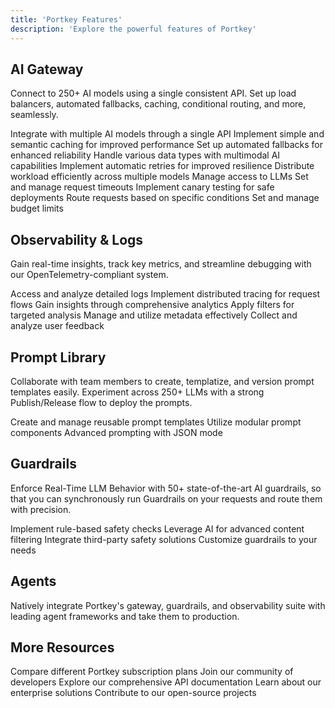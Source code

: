 ```yaml
---
title: 'Portkey Features'
description: 'Explore the powerful features of Portkey'
---
```


## AI Gateway

Connect to 250+ AI models using a single consistent API. Set up load balancers, automated fallbacks, caching, conditional routing, and more, seamlessly.

<CardGroup cols={3}>
  <Card title="🌐 Universal API" href="/product/ai-gateway/universal-api">
    Integrate with multiple AI models through a single API
  </Card>
  <Card title="💾 Caching" href="/product/ai-gateway/cache-simple-and-semantic">
    Implement simple and semantic caching for improved performance
  </Card>
  <Card title="🔄 Fallbacks" href="/product/ai-gateway/fallbacks">
    Set up automated fallbacks for enhanced reliability
  </Card>
  <Card title="🔀 Multimodal Capabilities" href="/product/ai-gateway/multimodal-capabilities">
    Handle various data types with multimodal AI capabilities
  </Card>
  <Card title="🔁 Automatic Retries" href="/product/ai-gateway/automatic-retries">
    Implement automatic retries for improved resilience
  </Card>
  <Card title="⚖️ Load Balancing" href="/product/ai-gateway/load-balancing">
    Distribute workload efficiently across multiple models
  </Card>
  <Card title="🔑 Integrations" href="/product/integrations">
    Manage access to LLMs
  </Card>
  <Card title="⏱️ Request Timeouts" href="/product/ai-gateway/request-timeouts">
    Set and manage request timeouts
  </Card>
  <Card title="🐤 Canary Tests" href="/product/ai-gateway/canary-testing">
    Implement canary testing for safe deployments
  </Card>
  <Card title="🚦 Conditional Routing" href="/product/ai-gateway/conditional-routing">
    Route requests based on specific conditions
  </Card>
  <Card title="💳 Budget Limits" href="/product/ai-gateway/virtual-keys/budget-limits">
    Set and manage budget limits
  </Card>
</CardGroup>

## Observability & Logs

Gain real-time insights, track key metrics, and streamline debugging with our OpenTelemetry-compliant system.

<CardGroup cols={3}>
  <Card title="📜 Logs" href="/product/observability/logs">
    Access and analyze detailed logs
  </Card>
  <Card title="🕵️ Tracing" href="/product/observability/traces">
    Implement distributed tracing for request flows
  </Card>
  <Card title="📊 Analytics" href="/product/observability/analytics">
    Gain insights through comprehensive analytics
  </Card>
  <Card title="🧪 Filters" href="/product/observability/filters">
    Apply filters for targeted analysis
  </Card>
  <Card title="🏷️ Metadata" href="/product/observability/metadata">
    Manage and utilize metadata effectively
  </Card>
  <Card title="💬 Feedback" href="/product/observability/feedback">
    Collect and analyze user feedback
  </Card>
</CardGroup>

## Prompt Library

Collaborate with team members to create, templatize, and version prompt templates easily. Experiment across 250+ LLMs with a strong Publish/Release flow to deploy the prompts.

<CardGroup cols={3}>
  <Card title="🧩 Prompt Templates" href="/product/prompt-library/prompt-templates">
    Create and manage reusable prompt templates
  </Card>
  <Card title="✂️ Prompt Partials" href="/product/prompt-library/prompt-partials">
    Utilize modular prompt components
  </Card>
  <Card title="{ } JSON Mode Prompting" href="/product/prompt-library/advanced-prompting-with-json-mode">
    Advanced prompting with JSON mode
  </Card>
</CardGroup>

## Guardrails

Enforce Real-Time LLM Behavior with 50+ state-of-the-art AI guardrails, so that you can synchronously run Guardrails on your requests and route them with precision.

<CardGroup cols={2}>
  <Card title="🛡️ Deterministic Guardrails" href="/product/guardrails/list-of-guardrail-checks">
    Implement rule-based safety checks
  </Card>
  <Card title="🤖 LLM-based Guardrails" href="/product/guardrails/list-of-guardrail-checks">
    Leverage AI for advanced content filtering
  </Card>
  <Card title="🤝 Partner Guardrails" href="/product/guardrails/list-of-guardrail-checks">
    Integrate third-party safety solutions
  </Card>
  <Card title="🎒 Bring Your Own" href="/product/guardrails/list-of-guardrail-checks/bring-your-own-guardrails">
    Customize guardrails to your needs
  </Card>
</CardGroup>

## Agents

Natively integrate Portkey's gateway, guardrails, and observability suite with leading agent frameworks and take them to production.

<CardGroup cols={3}>
  <Card title="🤖 Autogen" href="/integrations/agents/autogen">
  </Card>
  <Card title="👥 CrewAI" href="/integrations/agents/crewai">
  </Card>
  <Card title="🔗 Langchain Agents" href="/integrations/agents/langchain-agents">
  </Card>
  <Card title="🦙 Llama Agents" href="/integrations/agents/llama-agents">
  </Card>
  <Card title="φ PhiData" href="/integrations/agents/phidata">
  </Card>
  <Card title="🔀 ControlFlow" href="/integrations/agents/control-flow">
  </Card>
  <Card title="🕸️ LangGraph" href="/integrations/agents/langgraph">
  </Card>
</CardGroup>

## More Resources

<CardGroup cols={2}>
  <Card title="📋 Portkey Plans" href="/product/product-feature-comparison">
    Compare different Portkey subscription plans
  </Card>
  <Card title="💬 Developer Forum" href="/support/developer-forum">
    Join our community of developers
  </Card>
  <Card title="📚 API Reference" href="/api-reference">
    Explore our comprehensive API documentation
  </Card>
  <Card title="🏢 Portkey Enterprise" href="/product/enterprise-offering">
    Learn about our enterprise solutions
  </Card>
  <Card title="🌐 Portkey Open Source" href="/product/open-source">
    Contribute to our open-source projects
  </Card>
</CardGroup>
